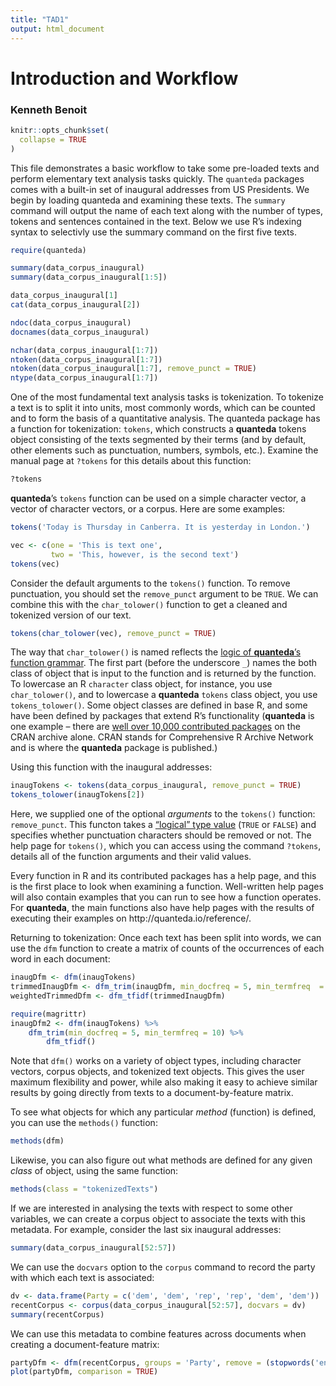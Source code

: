 ```yaml
---
title: "TAD1"
output: html_document
---
```


# Introduction and Workflow

### Kenneth Benoit

```r
knitr::opts_chunk$set(
  collapse = TRUE
)
```
This file demonstrates a basic workflow to take some pre-loaded texts and perform elementary text analysis tasks quickly. The `quanteda` packages comes with a built-in set of inaugural addresses from US Presidents. We begin by loading quanteda and examining these texts. The `summary` command will output the name of each text along with the number of types, tokens and sentences contained in the text. Below we use R's indexing syntax to selectivly use the summary command on the first five texts.

```R
require(quanteda)

summary(data_corpus_inaugural)
summary(data_corpus_inaugural[1:5])

data_corpus_inaugural[1]
cat(data_corpus_inaugural[2])

ndoc(data_corpus_inaugural)
docnames(data_corpus_inaugural)

nchar(data_corpus_inaugural[1:7])
ntoken(data_corpus_inaugural[1:7])
ntoken(data_corpus_inaugural[1:7], remove_punct = TRUE)
ntype(data_corpus_inaugural[1:7])
```

One of the most fundamental text analysis tasks is tokenization. To tokenize a text is to split it into units, most commonly words, which can be counted and to form the basis of a quantitative analysis. The quanteda package has a function for tokenization: `tokens`, which constructs a **quanteda** tokens object consisting of the texts segmented by their terms (and by default, other elements such as punctuation, numbers, symbols, etc.).  Examine the manual page at `?tokens` for this details about this function:

```R
?tokens
```

**quanteda**'s `tokens` function can be used on a simple character vector, a vector of character vectors, or a corpus. Here are some examples:

```r
tokens('Today is Thursday in Canberra. It is yesterday in London.')

vec <- c(one = 'This is text one', 
         two = 'This, however, is the second text')
tokens(vec)
```

Consider the default arguments to the `tokens()` function. To remove punctuation, you should set the `remove_punct` argument to be `TRUE`.  We can combine this with the `char_tolower()` function to get a cleaned and tokenized version of our text.

```r
tokens(char_tolower(vec), remove_punct = TRUE)
```
The way that `char_tolower()` is named reflects the [logic of **quanteda**'s function grammar](http://quanteda.io/articles/pkgdown_only/design.html).  The first part (before the underscore `_`) names the both class of object that is input to the function and is returned by the function.  To lowercase an R `character` class object, for instance, you use `char_tolower()`, and to lowercase a **quanteda** `tokens` class object, you use `tokens_tolower()`.  Some object classes are defined in base R, and some have been defined by packages that extend R's functionality (**quanteda** is one example -- there are [well over 10,000 contributed packages](https://cran.r-project.org/web/packages/) on the CRAN archive alone.  CRAN stands for Comprehensive R Archive Network and is where the **quanteda** package is published.)


Using this function with the inaugural addresses:

```r
inaugTokens <- tokens(data_corpus_inaugural, remove_punct = TRUE)
tokens_tolower(inaugTokens[2])
```

Here, we supplied one of the optional *arguments* to the `tokens()` function: `remove_punct`.  This functon takes a ["logical" type value](https://stat.ethz.ch/R-manual/R-devel/library/base/html/logical.html) (`TRUE` or `FALSE`) and specifies whether punctuation characters should be removed or not.  The help page for `tokens()`, which you can access using the command `?tokens`, details all of the function arguments and their valid values.  

Every function in R and its contributed packages has a help page, and this is the first place to look when examining a function.  Well-written help pages will also contain examples that you can run to see how a function operates.  For **quanteda**, the main functions also have help pages with the results of executing their examples on http://quanteda.io/reference/.

Returning to tokenization:
Once each text has been split into words, we can use the `dfm` function to create a matrix of counts of the occurrences of each word in each document:

```r
inaugDfm <- dfm(inaugTokens)
trimmedInaugDfm <- dfm_trim(inaugDfm, min_docfreq = 5, min_termfreq  = 10)
weightedTrimmedDfm <- dfm_tfidf(trimmedInaugDfm)

require(magrittr)
inaugDfm2 <- dfm(inaugTokens) %>% 
    dfm_trim(min_docfreq = 5, min_termfreq = 10) %>% 
        dfm_tfidf()
```

Note that `dfm()` works on a variety of object types, including character vectors, corpus objects, and tokenized text objects.  This gives the user maximum flexibility and power, while also making it easy to achieve similar results by going directly from texts to a document-by-feature matrix.

To see what objects for which any particular *method* (function) is defined, you can use the `methods()` function:
```r
methods(dfm)
```

Likewise, you can also figure out what methods are defined for any given *class* of object, using the same function:
```r
methods(class = "tokenizedTexts")
```

If we are interested in analysing the texts with respect to some other variables, we can create a corpus object to associate the texts with this metadata. For example, consider the last six inaugural addresses:

```r
summary(data_corpus_inaugural[52:57])
```
We can use the `docvars` option to the `corpus` command to record the party with which each text is associated:

```r
dv <- data.frame(Party = c('dem', 'dem', 'rep', 'rep', 'dem', 'dem'))
recentCorpus <- corpus(data_corpus_inaugural[52:57], docvars = dv)
summary(recentCorpus)
```

We can use this metadata to combine features across documents when creating a document-feature matrix:
```r
partyDfm <- dfm(recentCorpus, groups = 'Party', remove = (stopwords('english')))
plot(partyDfm, comparison = TRUE)
```
